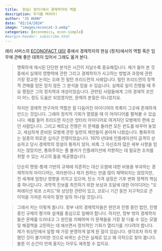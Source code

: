 ```yaml
---
title:  현실( 정치)에서 경제학자의 역할
description: 무기를 벼려라! 
author: "JS HUHH"
date: "02/14/2024"
image: "images/econcat-3.webp"
categories: [economics, econ-simple]
#margin-header: subscribe.html
---
```


래리 서머스의 [ECONOFACT 대담](https://econofact.org/podcast/todays-economic-challenges) 중에서 경제학자의 현실 (정치)에서의 역할 혹은 임무에 관해 좋은 대목이 있어서 그래도 옮겨 본다. 

> 명확하게 제시된 단단한 분석은 시간이 지날수록 중요해집니다. 제가 들어 본 것 중에서 실제의 영향력에 관한 그리고 경제학자가 사고하는 방법과 과정에 관한 가장 정교한 논의는 오래 전 밀턴 프리드먼의 사례입니다. 밀턴 프리드먼의 정책적 견해를 믿든 믿지 않든 그 분석을 믿을 수 있습니다. 실제로 일이 진행될 때 주요 쟁점은 그의 정치력과 개성이었습니다. 관련된 사람들에게 그의 경제적 조언이 어느 정도 도움은 되었겠지만, 문제의 본질은 아니었지요. 

> 하지만 경제학 연구자의 역할은 잘 다듬어진 아이디어의 목록이 그곳에 존재하게 만드는 것입니다. 그래야 정치적 기회가 열렸을 때 이 아이디어를 펼쳐볼 수 있습니다. 예를 들어 프리드먼 자신은 엉터리 아이디어로 여겨지던 모병제의 편에 섰던 사람입니다. 그리고 베트남 전쟁은 이 문제를 둘러싼 모든 판도를 바꾸어 놓았고, 세심하게 준비된 모병제 관한 일련의 제안들이 쏟아져 나왔습니다. 통화주의는 일종의 외로운 십자군 전쟁이었습니다. 1970 년대에 인플레이션이 급격히 상승하고 당시 경제학의 정설이 통하지 않자, 비록 그 자신조차 많은 세부 사항을 믿지는 않았지만, 통화주의는 폴 볼커가 인플레이션에 저항하는 데 필요한 조처를 취할 수 있는 사고의 틀을 제공했습니다. 

> 단순히 명령-통제 기반의 규제에 의존하는 대신 오염에 대한 비용을 부과하는 경제학자의 아이디어는, 여러분이나 제가 원하는 만큼 많이 채택되지는 않았지만, 전 세계에 엄청난 영향을 끼치고 있으며, 탄소 가격 설정은 기후 변화 정책의 핵심 중 하나입니다. 과학적 진보를 촉진하기 위한 보상과 조달에 대한 아이디어는 "오퍼레이션 워프 스피드"와 상당한 관련이 있고, 코로나 기간 동안 지구적으로 큰 이익을 가져온 미국이 잘한 일의 하나일 것입니다. 

> 그래서 저는 이렇게 봅니다. 정부 내의 경제학자들은 현안과 진행 중인 법안, 진행 중인 규제의 평가와 설계를 중심으로 일해야 합니다. 하지만, 정부 밖의 경제학자들은 문제를 드러내고 그 원인을 이해하며 이 문제들을 가장 잘 다룰 수 있는 모델 및 해결책을 고민하는 데 애쓰면서 정치적인 기회가 열리기를 기다려야 합니다. 제가 워싱턴에서 일할 때 가장 분명하게 알게 된 점이 있습니다. 생각조차 하지 못했던 것이 불가피한 것으로 바뀌는 순간은 실제로 있고 꽤 극적으로 찾아 봅니다. 물론 이 순간이 언제 올지는 아무도 예측할 수 없지요. 